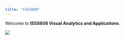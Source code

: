 ```yaml
---
title: "ISSS608"
---
```


Welcome to **ISSS608 Visual Analytics and Applications**.

![](images/clipboard-4218098757.png)
